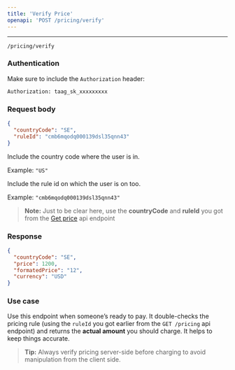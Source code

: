 ```yaml
---
title: 'Verify Price'
openapi: 'POST /pricing/verify'
---
```


---

```http POST
/pricing/verify
```

### Authentication
Make sure to include the `Authorization` header:
```http
Authorization: taag_sk_xxxxxxxxx
```

### Request body
```json
{
  "countryCode": "SE",
  "ruleId": "cmb6mqodq000139dsl35qnn43"
}
```

<ResponseField name="countryCode" type="string" required>
Include the country code where the user is in.

Example: `"US"`

</ResponseField>

<ResponseField name="ruleId" type="string" required>
Include the rule id on which the user is on too.

Example: `"cmb6mqodq000139dsl35qnn43"`

</ResponseField>

> **Note:** Just to be clear here, use the **countryCode** and **ruleId** you got from the [Get price](./get) api endpoint

### Response
```json
{
  "countryCode": "SE",
  "price": 1200,
  "formatedPrice": "12",
  "currency": "USD"
}
```

### Use case
Use this endpoint when someone’s ready to pay. It double-checks the pricing rule (using the `ruleId` you got earlier from the `GET /pricing` api endpoint) and returns the **actual amount** you should charge. It helps to keep things accurate.

> **Tip:** Always verify pricing server-side before charging to avoid manipulation from the client side.